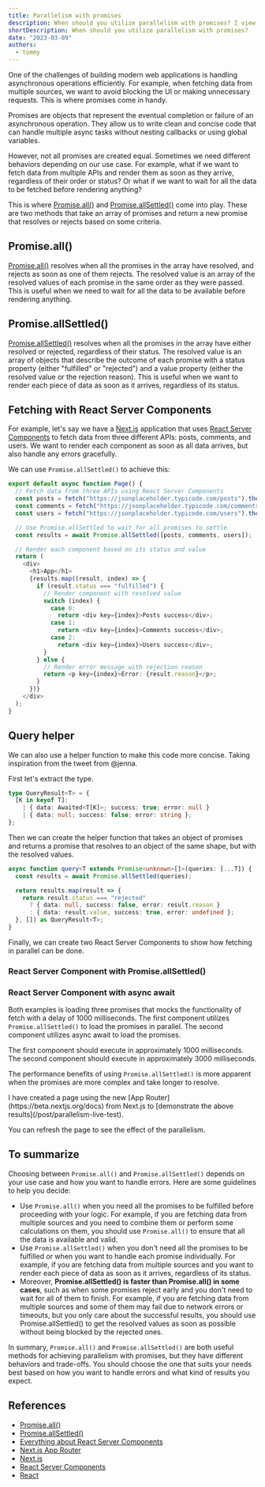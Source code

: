 ```yaml
---
title: Parallelism with promises
description: When should you utilize parallelism with promises? I view into fetching with parallelism with React Server Components.
shortDescription: When should you utilize parallelism with promises?
date: "2023-03-09"
authors:
  - tommy
---
```


One of the challenges of building modern web applications is handling asynchronous operations efficiently. For example, when fetching data from multiple sources, we want to avoid blocking the UI or making unnecessary requests. This is where promises come in handy.

Promises are objects that represent the eventual completion or failure of an asynchronous operation. They allow us to write clean and concise code that can handle multiple async tasks without nesting callbacks or using global variables.

However, not all promises are created equal. Sometimes we need different behaviors depending on our use case. For example, what if we want to fetch data from multiple APIs and render them as soon as they arrive, regardless of their order or status? Or what if we want to wait for all the data to be fetched before rendering anything?

This is where [Promise.all()](https://developer.mozilla.org/en-US/docs/Web/JavaScript/Reference/Global_Objects/Promise/all) and [Promise.allSettled()](https://developer.mozilla.org/en-US/docs/Web/JavaScript/Reference/Global_Objects/Promise/allSettled) come into play. These are two methods that take an array of promises and return a new promise that resolves or rejects based on some criteria.

## Promise.all()

[Promise.all()](https://developer.mozilla.org/en-US/docs/Web/JavaScript/Reference/Global_Objects/Promise/all) resolves when all the promises in the array have resolved, and rejects as soon as one of them rejects. The resolved value is an array of the resolved values of each promise in the same order as they were passed. This is useful when we need to wait for all the data to be available before rendering anything.

## Promise.allSettled()

[Promise.allSettled()](https://developer.mozilla.org/en-US/docs/Web/JavaScript/Reference/Global_Objects/Promise/allSettled) resolves when all the promises in the array have either resolved or rejected, regardless of their status. The resolved value is an array of objects that describe the outcome of each promise with a status property (either "fulfilled" or "rejected") and a value property (either the resolved value or the rejection reason). This is useful when we want to render each piece of data as soon as it arrives, regardless of its status.

## Fetching with React Server Components

For example, let's say we have a [Next.js](https://nextjs.org/) application that uses [React Server Components](https://vercel.com/blog/everything-about-react-server-components) to fetch data from three different APIs: posts, comments, and users. We want to render each component as soon as all data arrives, but also handle any errors gracefully.

We can use `Promise.allSettled()` to achieve this:

```typescript
export default async function Page() {
  // Fetch data from three APIs using React Server Components
  const posts = fetch("https://jsonplaceholder.typicode.com/posts").then(x => x.json());
  const comments = fetch("https://jsonplaceholder.typicode.com/comments").then(x => x.json());
  const users = fetch("https://jsonplaceholder.typicode.com/users").then(x => x.json());

  // Use Promise.allSettled to wait for all promises to settle
  const results = await Promise.allSettled([posts, comments, users]);

  // Render each component based on its status and value
  return (
    <div>
      <h1>App</h1>
      {results.map((result, index) => {
        if (result.status === "fulfilled") {
          // Render component with resolved value
          switch (index) {
            case 0:
              return <div key={index}>Posts success</div>;
            case 1:
              return <div key={index}>Comments success</div>;
            case 2:
              return <div key={index}>Users success</div>;
          }
        } else {
          // Render error message with rejection reason
          return <p key={index}>Error: {result.reason}</p>;
        }
      })}
    </div>
  );
}
```

## Query helper

We can also use a helper function to make this code more concise. Taking inspiration from the tweet from @jenna.

<Tweet id="1633441945212076033" />

First let's extract the type.

```typescript
type QueryResult<T> = {
  [K in keyof T]:
    | { data: Awaited<T[K]>; success: true; error: null }
    | { data: null; success: false; error: string };
};
```

Then we can create the helper function that takes an object of promises and returns a promise that resolves to an object of the same shape, but with the resolved values.

```typescript
async function query<T extends Promise<unknown>[]>(queries: [...T]) {
  const results = await Promise.allSettled(queries);

  return results.map(result => {
    return result.status === "rejected"
      ? { data: null, success: false, error: result.reason }
      : { data: result.value, success: true, error: undefined };
  }, []) as QueryResult<T>;
}
```

Finally, we can create two React Server Components to show how fetching in parallel can be done.

### React Server Component with Promise.allSettled()

<ComponentSource src="/app/(post)/post/parallelism-live-test/_components/parallelism-live-test-all-settled.tsx" />

### React Server Component with async await

<ComponentSource src="/app/(post)/post/parallelism-live-test/_components/parallelism-live-test-async-await.tsx" />

Both examples is loading three promises that mocks the functionality of fetch with a delay
of 1000 milliseconds. The first component utilizes `Promise.allSettled()` to load the promises
in parallel. The second component utilizes async await to load the promises.

The first component should execute in approximately 1000 milliseconds. The second component
should execute in approximately 3000 milliseconds.

The performance benefits of using `Promise.allSettled()` is more apparent when the promises
are more complex and take longer to resolve.

<ParallelismWithPromisesExample />

<Callout>
  I have created a page using the new [App Router](https://beta.nextjs.org/docs) from Next.js to
  [demonstrate the above results](/post/parallelism-live-test).

You can refresh the page to see the effect of the parallelism.

</Callout>

## To summarize

Choosing between `Promise.all()` and `Promise.allSettled()` depends on your use case and how you want to handle errors. Here are some guidelines to help you decide:

- Use `Promise.all()` when you need all the promises to be fulfilled before proceeding with your logic. For example, if you are fetching data from multiple sources and you need to combine them or perform some calculations on them, you should use `Promise.all()` to ensure that all the data is available and valid.
- Use `Promise.allSettled()` when you don't need all the promises to be fulfilled or when you want to handle each promise individually. For example, if you are fetching data from multiple sources and you want to render each piece of data as soon as it arrives, regardless of its status.
- Moreover, **Promise.allSettled() is faster than Promise.all() in some cases**, such as when some promises reject early and you don't need to wait for all of them to finish. For example, if you are fetching data from multiple sources and some of them may fail due to network errors or timeouts, but you only care about the successful results, you should use Promise.allSettled() to get the resolved values as soon as possible without being blocked by the rejected ones.

In summary, `Promise.all()` and `Promise.allSettled()` are both useful methods for achieving parallelism with promises, but they have different behaviors and trade-offs. You should choose the one that suits your needs best based on how you want to handle errors and what kind of results you expect.

## References

- [Promise.all()](https://developer.mozilla.org/en-US/docs/Web/JavaScript/Reference/Global_Objects/Promise/all)
- [Promise.allSettled()](https://developer.mozilla.org/en-US/docs/Web/JavaScript/Reference/Global_Objects/Promise/allSettled)
- [Everything about React Server Components](https://vercel.com/blog/everything-about-react-server-components)
- [Next.js App Router](https://beta.nextjs.org/docs)
- [Next.js](https://nextjs.org/)
- [React Server Components](https://reactjs.org/blog/2020/12/21/data-fetching-with-react-server-components.html)
- [React](https://reactjs.org/)
